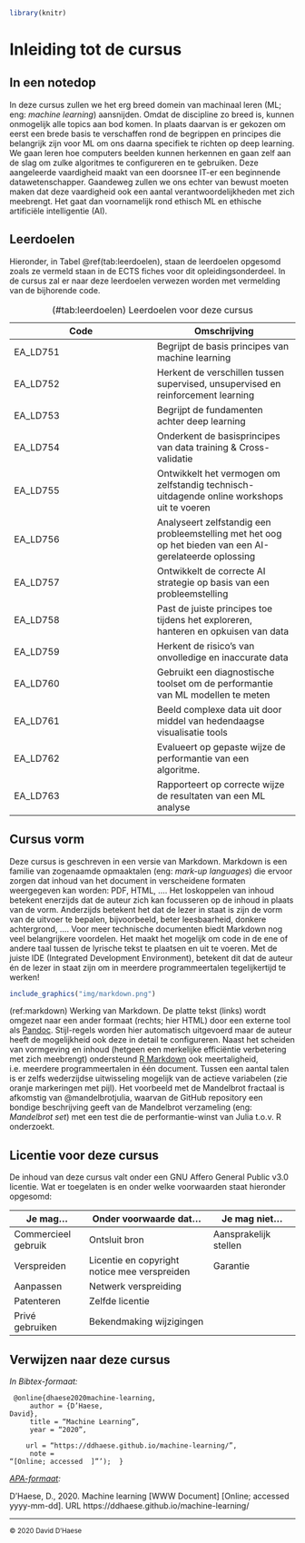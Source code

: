 
```{r include=FALSE}
library(knitr)
```

# Inleiding tot de cursus

## In een notedop

In deze cursus zullen we het erg breed domein van machinaal leren (ML; eng: _machine learning_) aansnijden. Omdat de discipline zo breed is, kunnen onmogelijk alle topics aan bod komen. In plaats daarvan is er gekozen om eerst een brede basis te verschaffen rond de begrippen en principes die belangrijk zijn voor ML om ons daarna specifiek te richten op deep learning. We gaan leren hoe computers beelden kunnen herkennen en gaan zelf aan de slag om zulke algoritmes te configureren en te gebruiken. Deze aangeleerde vaardigheid maakt van een doorsnee IT-er een beginnende datawetenschapper. Gaandeweg zullen we ons echter van bewust moeten maken dat deze vaardigheid ook een aantal verantwoordelijkheden met zich meebrengt. Het gaat dan voornamelijk rond ethisch ML en ethische artificiële intelligentie (AI).

## Leerdoelen

Hieronder, in Tabel \@ref(tab:leerdoelen),  staan de leerdoelen opgesomd zoals ze vermeld staan in de ECTS fiches voor dit opleidingsonderdeel. In de cursus zal er naar deze leerdoelen verwezen worden met vermelding van de bijhorende code.

Table: (\#tab:leerdoelen) Leerdoelen voor deze cursus

|Code|Omschrijving|
|-|-|
|EA_LD751|Begrijpt de basis principes van machine learning|
|EA_LD752|Herkent de verschillen tussen supervised, unsupervised en reinforcement learning|
|EA_LD753|Begrijpt de fundamenten achter deep learning|
|EA_LD754|Onderkent de basisprincipes van data training & Cross-validatie|
|EA_LD755|Ontwikkelt het vermogen om zelfstandig technisch-uitdagende online workshops uit te voeren|
|EA_LD756|Analyseert zelfstandig een probleemstelling met het oog op het bieden van een AI-gerelateerde oplossing|
|EA_LD757|Ontwikkelt de correcte AI strategie op basis van een probleemstelling|
|EA_LD758|Past de juiste principes toe tijdens het exploreren, hanteren en opkuisen van data|
|EA_LD759|Herkent de risico's van onvolledige en inaccurate data|
|EA_LD760|Gebruikt een diagnostische toolset om de performantie van ML modellen te meten|
|EA_LD761|Beeld complexe data uit door middel van hedendaagse visualisatie tools|
|EA_LD762|Evalueert op gepaste wijze de performantie van een algoritme.|
|EA_LD763|Rapporteert op correcte wijze de resultaten van een ML analyse|

## Cursus vorm

Deze cursus is geschreven in een versie van Markdown. Markdown is een familie van zogenaamde opmaaktalen (eng: _mark-up languages_) die ervoor zorgen dat inhoud van het document in verscheidene formaten weergegeven kan worden: PDF, HTML, &hellip;. Het loskoppelen van inhoud betekent enerzijds dat de auteur zich kan focusseren op de inhoud in plaats van de vorm. Anderzijds betekent het dat de lezer in staat is zijn de vorm van de uitvoer te bepalen, bijvoorbeeld, beter leesbaarheid, donkere achtergrond, &hellip;. Voor meer technische documenten biedt Markdown nog veel belangrijkere voordelen. Het maakt het mogelijk om code in de ene of andere taal tussen de lyrische tekst te plaatsen en uit te voeren. Met de juiste IDE (Integrated Development Environment), betekent dit dat de auteur én de lezer in staat zijn om in meerdere programmeertalen tegelijkertijd te werken! 

```{r markdown, echo=FALSE, fig.cap="(ref:markdown)"}
include_graphics("img/markdown.png")
```

(ref:markdown) Werking van Markdown. De platte tekst (links) wordt omgezet naar een ander formaat (rechts; hier HTML) door een externe tool als [Pandoc](https://pandoc.org/). Stijl-regels worden hier automatisch uitgevoerd maar de auteur heeft de mogelijkheid ook deze in detail te configureren. Naast het scheiden van vormgeving en inhoud (hetgeen een merkelijke efficiëntie verbetering met zich meebrengt) ondersteund [R Markdown](https://rmarkdown.rstudio.com/) ook meertaligheid, i.e. meerdere programmeertalen in één document. Tussen een aantal talen is er zelfs wederzijdse uitwisseling mogelijk van de actieve variabelen (zie oranje markeringen met pijl). Het voorbeeld met de Mandelbrot fractaal is afkomstig van @mandelbrotjulia, waarvan de GitHub repository een bondige beschrijving geeft van de Mandelbrot verzameling (eng: _Mandelbrot set_) met een test die de performantie-winst van Julia t.o.v. R onderzoekt.

## Licentie voor deze cursus

De inhoud van deze cursus valt onder een GNU Affero General Public v3.0 licentie. Wat er toegelaten is en onder welke voorwaarden staat hieronder opgesomd:

| Je mag&hellip;                                                                            | Onder voorwaarde dat&hellip;                                                                                                                   | Je mag niet&hellip;                                                                                 |
| ----------------------------------------------------------------------------------------- | ---------------------------------------------------------------------------------------------------------------------------------------------- | --------------------------------------------------------------------------------------------------- |
| <span title="Dit materiaal gebruiken voor enig winstoogmerk.">Commercieel gebruik</span>  | <span title="De broncode moet beschikbaar worden gemaakt bij elke verspreiding ervan.">Ontsluit bron</span>                                    | <span title="De licentie beperkt de aansprakelijkheid van de auteur.">Aansprakelijk stellen</span>                     |
| <span title="Dit materiaal verspreiden">Verspreiden</span>                               | <span title="Een copy van deze licentie moet toegevoegd worden bij het verspreiden ervan.">Licentie en copyright notice mee verspreiden</span> | <span title="Er mogen geen garanties gekoppeld worden aan dit materiaal.">Garantie</span> |
| <span title="Het materiaal mag gewijzigd worden.">Aanpassen</span>                        | <span title="Alle gebruikers die met dit materiaal interageren via een netwerk krijgen toegang tot de broncode.">Netwerk verspreiding</span>   |                                                                                                     |
| <span title="Deze licentie omvat een 'express grant'.">Patenteren</span>                    | <span title="Alle verspreiding met of zonder modificatie moet onder dezelfde licentie gebeuren.">Zelfde licentie</span>                         |                                                                                                     |
| <span title="Mag voor privé doeleinden gebruikte en gezijzigd worden.">Privé gebruiken</span> | <span title="Alle aangebrachte wijzigingen moeten gedocumenteerd worden">Bekendmaking wijzigingen</span>                                       |                                                                                                     |

## Verwijzen naar deze cursus

_In Bibtex-formaat:_

<code>
&#64;online{dhaese2020machine-learning,<br>
&nbsp;&nbsp;&nbsp;&nbsp;author = {D'Haese, David},<br>
&nbsp;&nbsp;&nbsp;&nbsp;title = "Machine Learning",<br>
&nbsp;&nbsp;&nbsp;&nbsp;year = "2020",<br>
&nbsp;&nbsp;&nbsp;&nbsp;url = "https://ddhaese.github.io/machine-learning/",<br>
&nbsp;&nbsp;&nbsp;&nbsp;note = "[Online; accessed <span>
<script> document.write(new Date().toISOString().substring(0, 10) + ']"');</script></span>&nbsp;&nbsp;}
</code>

_[APA-formaat](https://apastyle.apa.org/):_

D’Haese, D., 2020. Machine learning [WWW Document] [Online; accessed yyyy-mm-dd]. URL https://ddhaese.github.io/machine-learning/

___

<small>© 2020 David D'Haese</small>